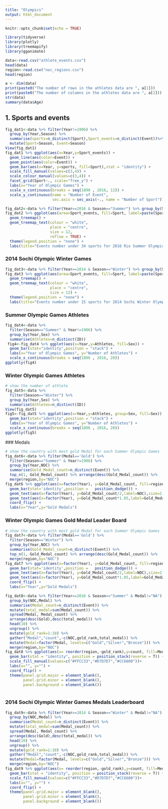 ---
title: "Olympics"
output: html_document
---

```{r setup, include=FALSE}
knitr::opts_chunk$set(echo = TRUE)
```



```{r setup, include=FALSE}
library(tidyverse)
library(plotly)
library(treemapify)
library(gganimate)

data<-read.csv("athlete_events.csv") 
head(data)
region<-read.csv("noc_regions.csv")
head(region)
```

```{r}
a <- dim(data)
print(paste0("The number of rows in the athletes data are ", a[1]))
print(paste0("The number of columns in the athletes data are ", a[2]))
str(data)
summary(data$Age)
```
## 1. Sports and events
```{r}
fig_dat1<-data %>% filter(Year!=1906) %>% 
  group_by(Year,Season) %>% 
  summarise(sports=n_distinct(Sport),Sport_events=n_distinct(Event))%>%
  mutate(Sport=Season, Event=Season)
View(fig_dat1)
fig_dat1 %>% ggplot(aes(x=Year,y=Sport_events)) + 
  geom_line(aes(color=Event)) +
  geom_point(aes(color=Event)) +
  geom_bar(aes(x=Year, y=sports, fill=Sport),stat = "identity") +
  scale_fill_manual(values=c(3,4)) +
  scale_colour_manual(values=c(3,4)) +
  facet_grid(Sport~., scale="free_y") +
  labs(x="Year of Olympic Games") +
  scale_x_continuous(breaks = seq(1890 , 2016, 12)) +
  scale_y_continuous(name = "Number of Event",
                     sec.axis = sec_axis(~., name = "Number of Sport"))
```  
```{r}
fig_dat2<-data %>% filter(Year==2016 & Season=="Summer") %>% group_by(Sport) %>% summarise(Sport_events=n_distinct(Event))
fig_dat2 %>% ggplot(aes(area=Sport_events, fill=Sport, label=paste(Sport, Sport_events))) +
  geom_treemap() +
  geom_treemap_text(colour = "white",
                    place = "centre",
                    size = 12,
                    reflow = TRUE) +
  theme(legend.position = "none") +
  labs(title="Events number under 34 sports for 2016 Rio Summer Olympic Games")
```

### 2014 Sochi Olympic Winter Games
```{r}
fig_dat3<-data %>% filter(Year==2014 & Season=="Winter") %>% group_by(Sport) %>% summarise(Sport_events=n_distinct(Event))
fig_dat3 %>% ggplot(aes(area=Sport_events, fill=Sport, label=paste(Sport, Sport_events))) +
  geom_treemap() +
  geom_treemap_text(colour = "white",
                    place = "centre",
                    size = 12) +
  theme(legend.position = "none") +
  labs(title="Events number under 15 sports for 2014 Sochi Winter Olympic Games")
```

### Summer Olympic Games Athletes

```{r}
fig_dat4<-data %>% 
  filter(Season=="Summer" & Year!=1906) %>% 
  group_by(Year,Sex) %>%  
  summarise(Athletes=n_distinct(ID))
 fig4<-fig_dat4 %>% ggplot(aes(x=Year,y=Athletes, fill=Sex)) + 
  geom_bar(stat="identity",position = "stack") +
  labs(x="Year of Olympic Games", y="Number of Athletes") +
  scale_x_continuous(breaks = seq(1896 , 2016, 20))
ggplotly(fig4)
```

### Winter Olympic Games Athletes
    
```{r}
# show the number of athlete
fig_dat5<-data %>% 
  filter(Season=="Winter") %>% 
  group_by(Year,Sex) %>% 
  summarise(Athletes=n_distinct(ID))
View(fig_dat5)
fig5<-fig_dat5 %>% ggplot(aes(x=Year,y=Athletes, group=Sex, fill=Sex)) + 
  geom_bar(stat="identity",position = "stack") +
  labs(x="Year of Olympic Games", y="Number of Athletes") +
  scale_x_continuous(breaks = seq(1896 , 2016, 20))
ggplotly(fig5)
```
 ### Medals

```{r}
# show the country with most gold Medal for each Summer Olympic Games
fig_dat6<-data %>% filter(Medal=='Gold') %>% 
  filter(Season=="Summer" & Year!=1906) %>%
  group_by(Year,NOC) %>% 
  summarise(Gold_Medal_count=n_distinct(Event)) %>% 
  top_n(1, Gold_Medal_count) %>% arrange(desc(Gold_Medal_count)) %>%
  merge(region,by="NOC")
fig_dat6 %>% ggplot(aes(x=factor(Year), y=Gold_Medal_count, fill=region)) + 
  geom_bar(stat='identity',position =   position_dodge()) + 
  geom_text(aes(x=factor(Year), y=Gold_Medal_count/2,label=NOC),size=2, position =position_dodge(width=1)) +
  geom_text(aes(x=factor(Year), y=Gold_Medal_count*1.05,label=Gold_Medal_count),size=2, position =position_dodge(width=1)) +
  coord_flip() +
  labs(x="Year",y="Gold Medals")
```

### Winter Olympic Games Gold Medal Leader Board
```{r}
# show the country with most gold Medal for each Summer Olympic Games
fig_dat7<-data %>% filter(Medal=='Gold') %>% 
  filter(Season=="Winter") %>%
  group_by(Year,NOC) %>% 
  summarise(Gold_Medal_count=n_distinct(Event)) %>% 
  top_n(1, Gold_Medal_count) %>% arrange(desc(Gold_Medal_count)) %>%
  merge(region,by="NOC")
fig_dat7 %>% ggplot(aes(x=factor(Year), y=Gold_Medal_count, fill=region)) + 
  geom_bar(stat='identity',position =   position_dodge()) + 
  geom_text(aes(x=factor(Year), y=Gold_Medal_count/2,label=NOC),size=2, position =position_dodge(width=1)) +
  geom_text(aes(x=factor(Year), y=Gold_Medal_count*1.05,label=Gold_Medal_count),size=2, position =position_dodge(width=1)) +
  coord_flip() +
  labs(x="Year",y="Gold Medals")
 ```

```{r}
fig_dat8<-data %>% filter(Year==2016 & Season=="Summer" & Medal!="NA") %>% 
  group_by(NOC,Medal) %>% 
  summarise(Medal_count=n_distinct(Event)) %>%
  mutate(total_medal=sum(Medal_count)) %>%
  spread(Medal, Medal_count) %>% 
  arrange(desc(Gold),desc(total_medal)) %>%
  head(10) %>%
  ungroup() %>%
  mutate(gold_rank=1:10) %>%
  gather("Medal","count",-c(NOC,gold_rank,total_medal)) %>%
  mutate(Medal=factor(Medal, levels=c("Gold","Silver","Bronze"))) %>%
  merge(region,by="NOC")
fig_dat8 %>% ggplot(aes(x= reorder(region,-gold_rank),y=count, fill=Medal)) +
  geom_bar(stat = "identity", position = position_stack(reverse = T)) +
  scale_fill_manual(values=c("#FFCC33","#D7D7D7","#CC6600"))+
  labs(x="", y="") +
  coord_flip() +
  theme(panel.grid.major = element_blank(), 
        panel.grid.minor = element_blank(),
        panel.background = element_blank()) 
  
```

### 2014 Sochi Olympic Winter Games Medals Leaderboard
```{r}
fig_dat9<-data %>% filter(Year==2014 & Season=="Winter" & Medal!="NA") %>% 
  group_by(NOC,Medal) %>% 
  summarise(Medal_count=n_distinct(Event)) %>%
  mutate(total_medal=sum(Medal_count)) %>%
  spread(Medal, Medal_count) %>% 
  arrange(desc(Gold),desc(total_medal)) %>%
  head(10) %>%
  ungroup() %>%
  mutate(gold_rank=1:10) %>%
  gather("Medal","count",-c(NOC,gold_rank,total_medal)) %>%
  mutate(Medal=factor(Medal, levels=c("Gold","Silver","Bronze"))) %>%
  merge(region,by="NOC")
fig_dat9 %>% ggplot(aes(x= reorder(region,-gold_rank),y=count, fill=Medal)) +
  geom_bar(stat = "identity", position = position_stack(reverse = T)) +
  scale_fill_manual(values=c("#FFCC33","#D7D7D7","#CC6600"))+
  labs(x="", y="") +
  coord_flip() +
  theme(panel.grid.major = element_blank(), 
        panel.grid.minor = element_blank(),
        panel.background = element_blank())
  
```






















